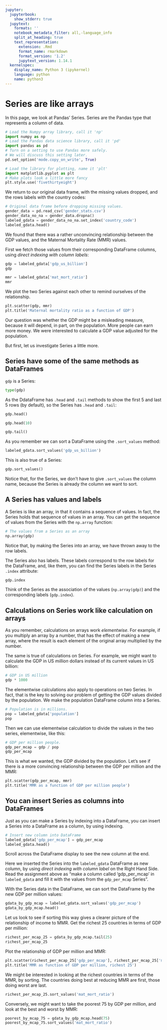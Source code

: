 ```yaml
---
jupyter:
  jupyterbook:
    show_stderr: true
  jupytext:
    formats: ''
    notebook_metadata_filter: all,-language_info
    split_at_heading: true
    text_representation:
      extension: .Rmd
      format_name: rmarkdown
      format_version: '1.2'
      jupytext_version: 1.14.1
  kernelspec:
    display_name: Python 3 (ipykernel)
    language: python
    name: python3
---
```


# Series are like arrays

In this page, we look at Pandas' Series.  Series are the Pandas type that
represents a column of data.

```python
# Load the Numpy array library, call it 'np'
import numpy as np
# Load the Pandas data science library, call it 'pd'
import pandas as pd
# Turn on a setting to use Pandas more safely.
# We will discuss this setting later.
pd.set_option('mode.copy_on_write', True)

# Load the library for plotting, name it 'plt'
import matplotlib.pyplot as plt
# Make plots look a little more fancy
plt.style.use('fivethirtyeight')
```

We return to our original data frame, with the missing values dropped, and the rows labels with the country codes:

```python
# Original data frame before dropping missing values.
gender_data = pd.read_csv('gender_stats.csv')
gender_data_no_na = gender_data.dropna()
labeled_gdata = gender_data_no_na.set_index('country_code')
labeled_gdata.head()
```

We found that there was a rather unconvincing relationship between the GDP values, and the Maternal Mortality Rate (MMR) values.

First we fetch those values from their corresponding DataFrame columns, using *direct indexing with column labels*:

```python
gdp = labeled_gdata['gdp_us_billion']
gdp
```

```python
mmr = labeled_gdata['mat_mort_ratio']
mmr
```

We plot the two Series against each other to remind ourselves of the relationship.

```python
plt.scatter(gdp, mmr)
plt.title('Maternal mortality ratio as a function of GDP')
```

Our question was whether the GDP might be a misleading measure, because it will
depend, in part, on the population.  More people can earn more money.  We were interested to calculate a GDP value adjusted for the population.

But first, let us investigate Series a little more.


## Series have some of the same methods as DataFrames

`gdp` is a Series:

```python
type(gdp)
```

As the DdataFrame has `.head` and `.tail` methods to show the first 5 and last 5 rows (by default), so the Series has `.head` and `.tail`:

```python
gdp.head()
```

```python
gdp.head(10)
```

```python
gdp.tail()
```

As you remember we can sort a DataFrame using the `.sort_values` method:

```python
labeled_gdata.sort_values('gdp_us_billion')
```

This is also true of a Series:

```python
gdp.sort_values()
```

Notice that, for the Series, we don't have to give `.sort_values` the column
name, because the Series is already the column we want to sort.


## A Series has values and labels

A Series is like an array, in that it contains a sequence of values.  In fact, the Series holds that sequence of values in an array.   You can get the sequence of values from the Series with the `np.array` function:

```python
# The values from a Series as an array
np.array(gdp)
```

Notice that, by making the Series into an array, we have thrown away to the row
labels.

The Series also has labels.  These labels correspond to the row labels for the
DataFrame, and, like them, you can find the Series labels in the Series
`.index` attribute:

```python
gdp.index
```

Think of the Series as the association of the values (`np.array(gdp)`) and the corresponding labels (`gdp.index`).


## Calculations on Series work like calculation on arrays

As you remember, calculations on arrays work *elementwise*. For example, if you
multiply an array by a number, that has the effect of making a new array, where
the result is each element of the original array multiplied by the number.

The same is true of calculations on Series.  For example, we might want to calculate the GDP in US *million* dollars instead of its current values in US billion:

```python
# GDP in US million
gdp * 1000
```

The elementwise calculations also apply to operations on two Series.  In fact, that is the key to solving our problem of getting the GDP values divided by the population.  We make the population DataFrame column into a Series.

```python
# Population is in millions.
pop = labeled_gdata['population']
pop
```

Then we can use elementwise calculation to divide the values in the two series, elementwise, like this:

```python
# GDP per million people.
gdp_per_mcap = gdp / pop
gdp_per_mcap
```

This is what we wanted, the GDP divided by the population.  Let's see if there
is a more convincing relationship between the GDP per million and the MMR:

```python
plt.scatter(gdp_per_mcap, mmr)
plt.title('MMR as a function of GDP per million people')
```

## You can insert Series as columns into DataFrames

Just as you can make a Series by indexing into a DataFrame, you can insert a
Series into a DataFrame as a column, by using indexing.

```python
# Insert new column into DataFrame
labeled_gdata['gdp_per_mcap'] = gdp_per_mcap
labeled_gdata.head()
```

Scroll across the DataFrame display to see the new column at the end.

Here we inserted the Series into the `labeled_gdata` DataFrame as new column,
by using *direct indexing with column label* on the Right Hand Side.  Read the
assignment above as "make a column called 'gdp_per_mcap' in `labeled_gdata` and
fill it with the values from the `gdp_per_mcap` Series".

With the Series data in the DataFrame, we can sort the DataFrame by the new GDP per million values:

```python
gdata_by_gdp_mcap = labeled_gdata.sort_values('gdp_per_mcap')
gdata_by_gdp_mcap.head()
```

Let us look to see if sorting this way gives a clearer picture of the relationship of income to MMR.  Get the richest 25 countries in terms of GDP per million:

```python
richest_per_mcap_25 = gdata_by_gdp_mcap.tail(25)
richest_per_mcap_25
```

Plot the relationship of GDP per million and MMR:

```python
plt.scatter(richest_per_mcap_25['gdp_per_mcap'], richest_per_mcap_25['mat_mort_ratio'])
plt.title('MMR as function of GDP per million, richest 25')
```

We might be interested in looking at the richest countries in terms of the MMR, by sorting.  The countries doing best at reducing MMR are first, those doing worst are last.

```python
richest_per_mcap_25.sort_values('mat_mort_ratio')
```

Conversely, we might want to take the poorest 75 by GDP per million, and look at the best and worst by MMR:

```python
poorest_by_mcap_75 = gdata_by_gdp_mcap.head(75)
poorest_by_mcap_75.sort_values('mat_mort_ratio')
```
